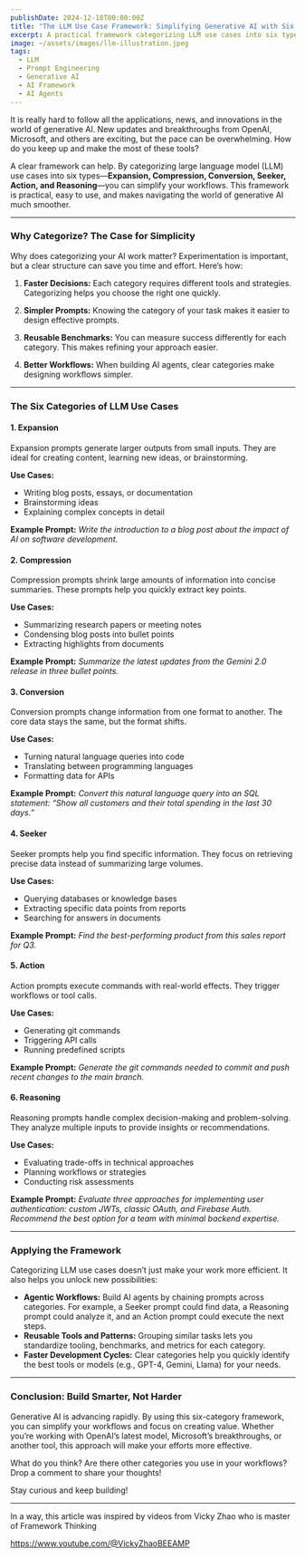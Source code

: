 ```yaml
---
publishDate: 2024-12-18T00:00:00Z
title: "The LLM Use Case Framework: Simplifying Generative AI with Six Categories"
excerpt: A practical framework categorizing LLM use cases into six types to streamline generative AI workflows.
image: ~/assets/images/llm-illustration.jpeg
tags:
  - LLM
  - Prompt Engineering
  - Generative AI
  - AI Framework
  - AI Agents
---
```


It is really hard to follow all the applications, news, and innovations in the world of generative AI. New updates and breakthroughs from OpenAI, Microsoft, and others are exciting, but the pace can be overwhelming. How do you keep up and make the most of these tools?

A clear framework can help. By categorizing large language model (LLM) use cases into six types—**Expansion, Compression, Conversion, Seeker, Action, and Reasoning**—you can simplify your workflows. This framework is practical, easy to use, and makes navigating the world of generative AI much smoother.

---

### Why Categorize? The Case for Simplicity

Why does categorizing your AI work matter? Experimentation is important, but a clear structure can save you time and effort. Here’s how:

1. **Faster Decisions:** Each category requires different tools and strategies. Categorizing helps you choose the right one quickly.

2. **Simpler Prompts:** Knowing the category of your task makes it easier to design effective prompts.

3. **Reusable Benchmarks:** You can measure success differently for each category. This makes refining your approach easier.

4. **Better Workflows:** When building AI agents, clear categories make designing workflows simpler.

---

### The Six Categories of LLM Use Cases

#### 1. **Expansion**
Expansion prompts generate larger outputs from small inputs. They are ideal for creating content, learning new ideas, or brainstorming.

**Use Cases:**
- Writing blog posts, essays, or documentation
- Brainstorming ideas
- Explaining complex concepts in detail

**Example Prompt:**
*Write the introduction to a blog post about the impact of AI on software development.*

#### 2. **Compression**
Compression prompts shrink large amounts of information into concise summaries. These prompts help you quickly extract key points.

**Use Cases:**
- Summarizing research papers or meeting notes
- Condensing blog posts into bullet points
- Extracting highlights from documents

**Example Prompt:**
*Summarize the latest updates from the Gemini 2.0 release in three bullet points.*

#### 3. **Conversion**
Conversion prompts change information from one format to another. The core data stays the same, but the format shifts.

**Use Cases:**
- Turning natural language queries into code
- Translating between programming languages
- Formatting data for APIs

**Example Prompt:**
*Convert this natural language query into an SQL statement: “Show all customers and their total spending in the last 30 days.”*

#### 4. **Seeker**
Seeker prompts help you find specific information. They focus on retrieving precise data instead of summarizing large volumes.

**Use Cases:**
- Querying databases or knowledge bases
- Extracting specific data points from reports
- Searching for answers in documents

**Example Prompt:**
*Find the best-performing product from this sales report for Q3.*

#### 5. **Action**
Action prompts execute commands with real-world effects. They trigger workflows or tool calls.

**Use Cases:**
- Generating git commands
- Triggering API calls
- Running predefined scripts

**Example Prompt:**
*Generate the git commands needed to commit and push recent changes to the main branch.*

#### 6. **Reasoning**
Reasoning prompts handle complex decision-making and problem-solving. They analyze multiple inputs to provide insights or recommendations.

**Use Cases:**
- Evaluating trade-offs in technical approaches
- Planning workflows or strategies
- Conducting risk assessments

**Example Prompt:**
*Evaluate three approaches for implementing user authentication: custom JWTs, classic OAuth, and Firebase Auth. Recommend the best option for a team with minimal backend expertise.*

---

### Applying the Framework

Categorizing LLM use cases doesn’t just make your work more efficient. It also helps you unlock new possibilities:

- **Agentic Workflows:** Build AI agents by chaining prompts across categories. For example, a Seeker prompt could find data, a Reasoning prompt could analyze it, and an Action prompt could execute the next steps.
- **Reusable Tools and Patterns:** Grouping similar tasks lets you standardize tooling, benchmarks, and metrics for each category.
- **Faster Development Cycles:** Clear categories help you quickly identify the best tools or models (e.g., GPT-4, Gemini, Llama) for your needs.

---

### Conclusion: Build Smarter, Not Harder

Generative AI is advancing rapidly. By using this six-category framework, you can simplify your workflows and focus on creating value. Whether you’re working with OpenAI’s latest model, Microsoft’s breakthroughs, or another tool, this approach will make your efforts more effective.

What do you think? Are there other categories you use in your workflows? Drop a comment to share your thoughts!

Stay curious and keep building!

---

In a way, this article was inspired by videos from Vicky Zhao who is master of Framework Thinking

https://www.youtube.com/@VickyZhaoBEEAMP
